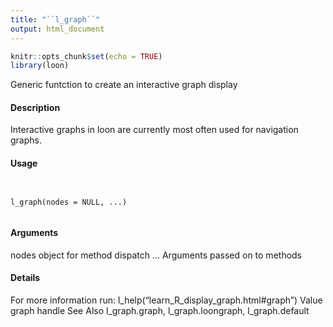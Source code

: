 ```yaml
---
title: "``l_graph``"
output: html_document
---
```


```r
knitr::opts_chunk$set(echo = TRUE)
library(loon)
```

 Generic funtction to create an interactive graph display

#### Description 

Interactive graphs in loon are currently most often used for navigation graphs.

#### Usage
<pre><code>

l_graph(nodes = NULL, ...)

</code></pre>
#### Arguments 

nodes object for method dispatch
... Arguments 
 passed on to methods

#### Details 

For more information run: l_help("learn_R_display_graph.html#graph")
Value
graph handle
See Also
l_graph.graph, l_graph.loongraph, l_graph.default
